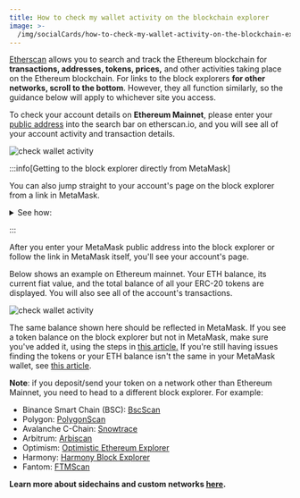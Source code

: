 ```yaml
---
title: How to check my wallet activity on the blockchain explorer
image: >-
  /img/socialCards/how-to-check-my-wallet-activity-on-the-blockchain-explorer.jpg
---
```



<CustomLayout />


[Etherscan](https://etherscan.io/) allows you to search and track the Ethereum blockchain for **transactions, addresses, tokens, prices,** and other activities taking place on the Ethereum blockchain. For links to the block explorers **for other networks, scroll to the bottom**. However, they all function similarly, so the guidance below will apply to whichever site you access.

To check your account details on **Ethereum Mainnet**, please enter your [public address](/managing-my-wallet/accounts-and-addresses/how-to-view-your-account-details-and-public-address) into the search bar on etherscan.io, and you will see all of your account activity and transaction details.

<div class="center-container">
  <div class="img-large">
    <img
      src={
        require("../../img/managing-my-wallet/how-to-check-my-wallet-activity-on-the-blockchain-explorer/check_wallet_activity_1.png")
          .default
      }
      alt="check wallet activity"
    />
  </div>
</div>

:::info[Getting to the block explorer directly from MetaMask]

You can also jump straight to your account's page on the block explorer from a link in MetaMask.

<details>
<summary>See how:</summary>

<div>

<Tabs>

<TabItem value="Extension" label="Extension">

Click the three vertical dots in the top-right of your wallet, and then on 'View on explorer'. The link will automatically adjust to the network you're on.

<div class="center-container">
  <div class="img-small">
    <img
      src={
        require("../../img/managing-my-wallet/how-to-check-my-wallet-activity-on-the-blockchain-explorer/MetaMask_view_on_etherscan_extension.png")
          .default
      }
      alt="MetaMask view on etherscan extension"
    />
  </div>
</div>

</TabItem>

<TabItem value="Mobile" label="Mobile">

From wallet view, tap the ellipsis icon to the right of your address, and then on 'View on Etherscan'. The name of the block explorer shown here will update according to the network you're on.

<div class="center-container">
  <div class="img-small">
    <img
      src={
        require("../../img/managing-my-wallet/how-to-check-my-wallet-activity-on-the-blockchain-explorer/MetaMask_view_on_etherscan_mobile.gif")
          .default
      }
      alt="MetaMask view on etherscan mobile"
    />
  </div>
</div>

</TabItem>

</Tabs>

</div>
</details>

:::

After you enter your MetaMask public address into the block explorer or follow the link in MetaMask itself, you'll see your account's page.

Below shows an example on Ethereum mainnet. Your ETH balance, its current fiat value, and the total balance of all your ERC-20 tokens are displayed. You will also see all of the account's transactions.

<div class="center-container">
  <div class="img-large">
    <img
      src={
        require("../../img/managing-my-wallet/how-to-check-my-wallet-activity-on-the-blockchain-explorer/check_wallet_activity_2.png")
          .default
      }
      alt="check wallet activity"
    />
  </div>
</div>

The same balance shown here should be reflected in MetaMask. If you see a token balance on the block explorer but not in MetaMask, make sure you've added it, using the steps in [this article.](/managing-my-tokens/custom-tokens/how-to-display-tokens-in-metamask) If you're still having issues finding the tokens or your ETH balance isn't the same in your MetaMask wallet, see [this article](/troubleshooting/what-to-do-when-your-balance-of-tokens-is-incorrect).

**Note**: if you deposit/send your token on a network other than Ethereum Mainnet, you need to head to a different block explorer. For example:

- Binance Smart Chain (BSC): [BscScan](https://bscscan.com/)
- Polygon: [PolygonScan](https://polygonscan.com/)
- Avalanche C-Chain: [Snowtrace](https://snowtrace.io/)
- Arbitrum: [Arbiscan](https://arbiscan.io/)
- Optimism: [Optimistic Ethereum Explorer](https://optimistic.etherscan.io/)
- Harmony: [Harmony Block Explorer](https://explorer.harmony.one/)
- Fantom: [FTMScan](https://ftmscan.com/)

**Learn more about sidechains and custom networks [here](/networks-and-sidechains/managing-networks/user-guide-custom-networks-and-sidechains).**
